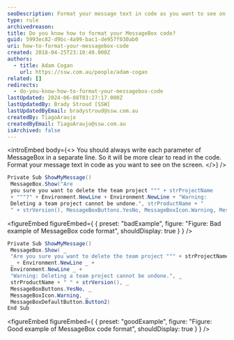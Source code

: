 ```yaml
---
seoDescription: Format your message text in code as you want to see on the screen. Write each parameter of MessageBox in a separate line for clarity.
type: rule
archivedreason:
title: Do you know how to format your MessageBox code?
guid: 5993ec82-d9bc-4a99-bac1-de957f030ab0
uri: how-to-format-your-messagebox-code
created: 2018-04-25T23:10:49.000Z
authors:
  - title: Adam Cogan
    url: https://ssw.com.au/people/adam-cogan
related: []
redirects:
  - do-you-know-how-to-format-your-messagebox-code
lastUpdated: 2024-06-08T03:27:17.000Z
lastUpdatedBy: Brady Stroud [SSW]
lastUpdatedByEmail: bradystroud@ssw.com.au
createdBy: TiagoAraujo
createdByEmail: TiagoAraujo@ssw.com.au
isArchived: false
---
```


<introEmbed
  body={<>
You should always write each parameter of MessageBox in a separate line. So it will be more clear to read in the code. Format your message text in code as you want to see on the screen.
  </>}
/>
```cs
Private Sub ShowMyMessage()
 MessageBox.Show("Are
 you sure you want to delete the team project """ + strProjectName
 + """?" + Environment.NewLine + Environment.NewLine + "Warning:
 Deleting a team project cannot be undone.", strProductName + "
 " + strVersion(), MessageBoxButtons.YesNo, MessageBoxIcon.Warning, MessageBoxDefaultButton.Button2)
```
<figureEmbed figureEmbed={ {
  preset: "badExample",
  figure: "Figure: Bad example of MessageBox code format",
  shouldDisplay: true
} } />


```cs
Private Sub ShowMyMessage()
 MessageBox.Show( _
 "Are you sure you want to delete the team project """ + strProjectName + """?"
 _ + Environment.NewLine _ +
 Environment.NewLine _ +
 "Warning: Deleting a team project cannot be undone.", _
 strProductName + " " + strVersion(), _
 MessageBoxButtons.YesNo, _
 MessageBoxIcon.Warning, _
 MessageBoxDefaultButton.Button2)
End Sub
```
<figureEmbed figureEmbed={ {
  preset: "goodExample",
  figure: "Figure: Good example of MessageBox code format",
  shouldDisplay: true
} } />

